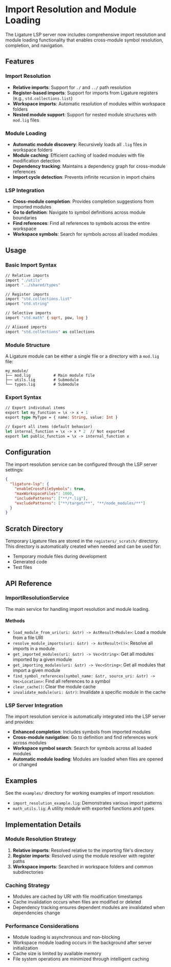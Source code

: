 # Import Resolution and Module Loading

The Ligature LSP server now includes comprehensive import resolution and module loading functionality that enables cross-module symbol resolution, completion, and navigation.

## Features

### Import Resolution

- **Relative imports**: Support for `./` and `../` path resolution
- **Register-based imports**: Support for imports from Ligature registers (e.g., `std.collections.list`)
- **Workspace imports**: Automatic resolution of modules within workspace folders
- **Nested module support**: Support for nested module structures with `mod.lig` files

### Module Loading

- **Automatic module discovery**: Recursively loads all `.lig` files in workspace folders
- **Module caching**: Efficient caching of loaded modules with file modification detection
- **Dependency tracking**: Maintains a dependency graph for cross-module references
- **Import cycle detection**: Prevents infinite recursion in import chains

### LSP Integration

- **Cross-module completion**: Provides completion suggestions from imported modules
- **Go to definition**: Navigate to symbol definitions across module boundaries
- **Find references**: Find all references to symbols across the entire workspace
- **Workspace symbols**: Search for symbols across all loaded modules

## Usage

### Basic Import Syntax

```ocaml
// Relative imports
import "./utils"
import "../shared/types"

// Register imports
import "std.collections.list"
import "std.string"

// Selective imports
import "std.math" { sqrt, pow, log }

// Aliased imports
import "std.collections" as collections
```

### Module Structure

A Ligature module can be either a single file or a directory with a `mod.lig` file:

```
my_module/
├── mod.lig          # Main module file
├── utils.lig        # Submodule
└── types.lig        # Submodule
```

### Export Syntax

```ocaml
// Export individual items
export let my_function = \x -> x + 1
export type MyType = { name: String, value: Int }

// Export all items (default behavior)
let internal_function = \x -> x * 2  // Not exported
export let public_function = \x -> internal_function x
```

## Configuration

The import resolution service can be configured through the LSP server settings:

```json
{
  "ligature-lsp": {
    "enableCrossFileSymbols": true,
    "maxWorkspaceFiles": 1000,
    "includePatterns": ["**/*.lig"],
    "excludePatterns": ["**/target/**", "**/node_modules/**"]
  }
}
```

## Scratch Directory

Temporary Ligature files are stored in the `registers/_scratch/` directory. This directory is automatically created when needed and can be used for:

- Temporary module files during development
- Generated code
- Test files

## API Reference

### ImportResolutionService

The main service for handling import resolution and module loading.

#### Methods

- `load_module_from_uri(uri: &str) -> AstResult<Module>`: Load a module from a file URI
- `resolve_module_imports(uri: &str) -> AstResult<()>`: Resolve all imports in a module
- `get_imported_modules(uri: &str) -> Vec<String>`: Get all modules imported by a given module
- `get_importing_modules(uri: &str) -> Vec<String>`: Get all modules that import a given module
- `find_symbol_references(symbol_name: &str, source_uri: &str) -> Vec<Location>`: Find all references to a symbol
- `clear_cache()`: Clear the module cache
- `invalidate_module(uri: &str)`: Invalidate a specific module in the cache

### LSP Server Integration

The import resolution service is automatically integrated into the LSP server and provides:

- **Enhanced completion**: Includes symbols from imported modules
- **Cross-module navigation**: Go to definition and find references work across modules
- **Workspace symbol search**: Search for symbols across all loaded modules
- **Automatic module loading**: Modules are loaded when files are opened or changed

## Examples

See the `examples/` directory for working examples of import resolution:

- `import_resolution_example.lig`: Demonstrates various import patterns
- `math_utils.lig`: A utility module with exported functions and types

## Implementation Details

### Module Resolution Strategy

1. **Relative imports**: Resolved relative to the importing file's directory
2. **Register imports**: Resolved using the module resolver with register paths
3. **Workspace imports**: Searched in workspace folders and common subdirectories

### Caching Strategy

- Modules are cached by URI with file modification timestamps
- Cache invalidation occurs when files are modified or deleted
- Dependency tracking ensures dependent modules are invalidated when dependencies change

### Performance Considerations

- Module loading is asynchronous and non-blocking
- Workspace module loading occurs in the background after server initialization
- Cache size is limited by available memory
- File system operations are minimized through intelligent caching

